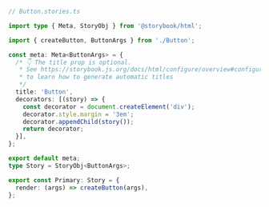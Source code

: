 ```ts
// Button.stories.ts

import type { Meta, StoryObj } from '@storybook/html';

import { createButton, ButtonArgs } from './Button';

const meta: Meta<ButtonArgs> = {
  /* 👇 The title prop is optional.
   * See https://storybook.js.org/docs/html/configure/overview#configure-story-loading
   * to learn how to generate automatic titles
   */
  title: 'Button',
  decorators: [(story) => {
    const decorator = document.createElement('div');
    decorator.style.margin = '3em';
    decorator.appendChild(story());
    return decorator;
  }],
};

export default meta;
type Story = StoryObj<ButtonArgs>;

export const Primary: Story = {
  render: (args) => createButton(args),
};
```